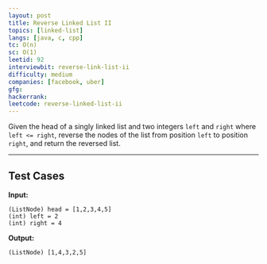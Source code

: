 ```yaml
---
layout: post
title: Reverse Linked List II
topics: [linked-list]
langs: [java, c, cpp]
tc: O(n)
sc: O(1)
leetid: 92
interviewbit: reverse-link-list-ii
difficulty: medium
companies: [facebook, uber]
gfg: 
hackerrank: 
leetcode: reverse-linked-list-ii
---
```


Given the head of a singly linked list and two integers `left` and `right` where `left <= right`, 
reverse the nodes of the list from position `left` to position `right`, and return the reversed list.

---

## Test Cases

<MdxImage src="code/rev2ex2.jpeg" alt="Linked list" />

**Input:**
```
(ListNode) head = [1,2,3,4,5]
(int) left = 2
(int) right = 4
```

**Output:**
```
(ListNode) [1,4,3,2,5]
```